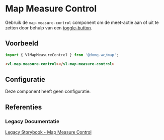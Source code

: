 
# Map Measure Control

<CustomDocMetaData id="map-controls-measure-control" />

Gebruik de `map-measure-control` component om de meet-actie aan of uit te zetten door behulp van een
[toggle-button](/docs/components-toggle-button--toggle-button-default).


## Voorbeeld

```js
import { VlMapMeasureControl } from '@domg-wc/map';
```

```html
<vl-map-measure-control></vl-map-measure-control>
```

<Canvas of={VlMapMeasureControlStories.MapMeasureControlDefault} />


## Configuratie

Deze component heeft geen configuratie.


## Referenties

### Legacy Documentatie

[Legacy Storybook - Map Measure Control](https://webcomponenten.omgeving.vlaanderen.be/storybook/?path=/docs/custom-elements-vl-map-vl-map-action-controls-vl-measure-control--default)
